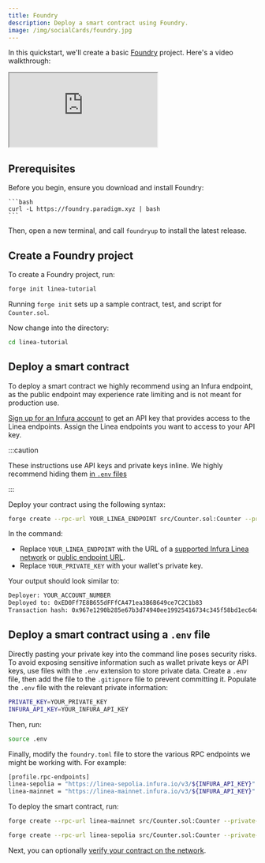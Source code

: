 ```yaml
---
title: Foundry
description: Deploy a smart contract using Foundry.
image: /img/socialCards/foundry.jpg
---
```



In this quickstart, we'll create a basic [Foundry](https://book.getfoundry.sh/) project. Here's a video walkthrough:

<div class="center-container">
    <div class="video-container">
      <iframe
        class="video-iframe"
        src="https://www.youtube.com/embed/nvRvlel3iTQ?si=no67QFjDpeyyfwsG"
        title="How to deploy a smart contract on Linea with Foundry"
        allow="accelerometer; autoplay; clipboard-write; encrypted-media; gyroscope; picture-in-picture; web-share"
        allowFullScreen></iframe>
    </div>
</div>

## Prerequisites

Before you begin, ensure you download and install Foundry:

    ```bash
    curl -L https://foundry.paradigm.xyz | bash
    ```

Then, open a new terminal, and call `foundryup` to install the latest release.

## Create a Foundry project

To create a Foundry project, run:

```bash
forge init linea-tutorial
```

Running `forge init` sets up a sample contract, test, and script for `Counter.sol`.

Now change into the directory:

```bash
cd linea-tutorial
```

## Deploy a smart contract

To deploy a smart contract we highly recommend using an Infura endpoint, as the public endpoint may 
experience rate limiting and is not meant for production use.

[Sign up for an Infura account](https://docs.infura.io/api/getting-started) to get an API key that
provides access to the Linea endpoints. Assign the Linea endpoints you want to access to your API key.

:::caution

These instructions use API keys and private keys inline. We highly recommend hiding them
[in `.env` files](#deploy-a-smart-contract-using-a-env-file)

:::

Deploy your contract using the following syntax:

```bash
forge create --rpc-url YOUR_LINEA_ENDPOINT src/Counter.sol:Counter --private-key YOUR_PRIVATE_KEY
```

In the command:

- Replace `YOUR_LINEA_ENDPOINT` with the URL of a
    [supported Infura Linea network](https://docs.metamask.io/services/get-started/endpoints/)
    or [public endpoint URL](../../build/network-info.mdx).
- Replace `YOUR_PRIVATE_KEY` with your wallet's private key.

Your output should look similar to:

```bash
Deployer: YOUR_ACCOUNT_NUMBER
Deployed to: 0xED0Ff7E8B655dFFfCA471ea3B6B649ce7C2C1b83
Transaction hash: 0x967e1290b285e67b3d74940ee19925416734c345f58bd1ec64dcea134647d7ee
```

## Deploy a smart contract using a `.env` file

Directly pasting your private key into the command line poses security risks. To avoid exposing 
sensitive information such as wallet private keys or API keys, use files with the `.env` extension 
to store private data. Create a `.env` file, then add the file to the `.gitignore` file to prevent 
committing it. Populate the `.env` file with the relevant private information:

```bash
PRIVATE_KEY=YOUR_PRIVATE_KEY
INFURA_API_KEY=YOUR_INFURA_API_KEY
```

Then, run:

```bash
source .env
```

Finally, modify the `foundry.toml` file to store the various RPC endpoints we might be working with. For example:

```bash
[profile.rpc-endpoints]
linea-sepolia = "https://linea-sepolia.infura.io/v3/${INFURA_API_KEY}"
linea-mainnet = "https://linea-mainnet.infura.io/v3/${INFURA_API_KEY}"
```

To deploy the smart contract, run:

<Tabs className="my-tabs">
  <TabItem value="Mainnet" label="Mainnet" default>

```bash
forge create --rpc-url linea-mainnet src/Counter.sol:Counter --private-key $PRIVATE_KEY
```

</TabItem>

<TabItem value="Sepolia" label="Sepolia">

```bash
forge create --rpc-url linea-sepolia src/Counter.sol:Counter --private-key $PRIVATE_KEY
```

  </TabItem>
</Tabs>

Next, you can optionally [verify your contract on the network](../verify-smart-contract/foundry.mdx).
